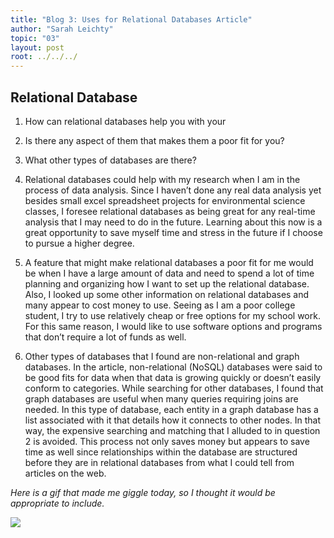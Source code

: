 ```yaml
---
title: "Blog 3: Uses for Relational Databases Article"
author: "Sarah Leichty"
topic: "03"
layout: post
root: ../../../
---
```


## Relational Database  

1. How can relational databases help you with your 
2. Is there any aspect of them that makes them a poor fit for you?
3. What other types of databases are there?

1. Relational databases could help with my research when I am in the process of data analysis. Since I haven't done any real data analysis yet besides small excel spreadsheet projects for environmental science classes, I foresee relational databases as being great for any real-time analysis that I may need to do in the future. Learning about this now is a great opportunity to save myself time and stress in the future if I choose to pursue a higher degree. 
2. A feature that might make relational databases a poor fit for me would be when I have a large amount of data and need to spend a lot of time planning and organizing how I want to set up the relational database. Also, I looked up some other information on relational databases and many appear to cost money to use. Seeing as I am a poor college student, I try to use relatively cheap or free options for my school work. For this same reason, I would like to use software options and programs that don't require a lot of funds as well. 
3. Other types of databases that I found are non-relational and graph databases. In the article, non-relational (NoSQL) databases were said to be good fits for data when that data is growing quickly or doesn't easily conform to categories. While searching for other databases, I found that graph databases are useful when many queries requiring joins are needed. In this type of database, each entity in a graph database has a list associated with it that details how it connects to other nodes. In that way, the expensive searching and matching that I alluded to in question 2 is avoided. This process not only saves money but appears to save time as well since relationships within the database are structured before they are in relational databases from what I could tell from articles on the web.  

*Here is a gif that made me giggle today, so I thought it would be appropriate to include.*

![](images/cat_pizza.gif)


